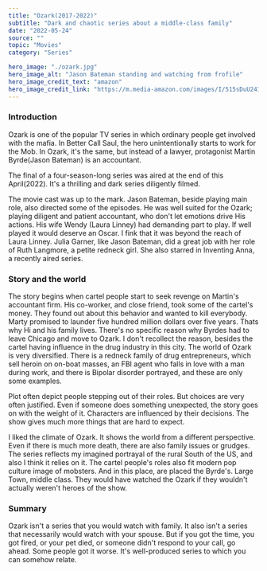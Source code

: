 ---
title: "Ozark(2017-2022)"
subtitle: "Dark and chaotic series about a middle-class family"
date: "2022-05-24"
source: ""
topic: "Movies"
category: "Series"

hero_image: "./ozark.jpg"
hero_image_alt: "Jason Bateman standing and watching from frofile"
hero_image_credit_text: "amazon"
hero_image_credit_link: "https://m.media-amazon.com/images/I/515sDuU241L._AC_.jpg"
---

### Introduction

Ozark is one of the popular TV series in which ordinary people get involved with the mafia. In Better Call Saul, the hero unintentionally starts to work for the Mob. In Ozark, it's the same, but instead of a lawyer, protagonist Martin Byrde(Jason Bateman) is an accountant.  

The final of a four-season-long series was aired at the end of this April(2022). It's a thrilling and dark series diligently filmed.

The movie cast was up to the mark. Jason Bateman, beside playing main role, also directed some of the episodes. He was well suited for the Ozark; playing diligent and patient accountant, who don't let emotions drive His actions. 
His wife Wendy (Laura Linney) had demanding part to play. If well played it would deserve an Oscar. I fink that it was beyond the reach of Laura Linney.
Julia Garner, like Jason Bateman, did a great job with her role of Ruth Langmore, a petite redneck girl. She also starred in Inventing Anna, a recently aired series.


### Story and the world

The story begins when cartel people start to seek revenge on Martin's accountant firm. His co-worker, and close friend, took some of the cartel's money. They found out about this behavior and wanted to kill everybody. Marty promised to launder five hundred million dollars over five years. Thats why Hi and his family lives.
There's no specific reason why Byrdes had to leave Chicago and move to Ozark. I don't recollect the reason, besides the cartel having influence in the drug industry in this city.
The world of Ozark is very diversified. There is a redneck family of drug entrepreneurs, which sell heroin on on-boat masses, an FBI agent who falls in love with a man during work, and there is Bipolar disorder portrayed, and these are only some examples.

Plot often depict people stepping out of their roles. But choices are very often justified. Even if someone does something unexpected, the story goes on with the weight of it. Characters are influenced by their decisions. The show gives much more things that are hard to expect.

I liked the climate of Ozark. It shows the world from a different perspective. Even if there is much more death, there are also family issues or grudges. The series reflects my imagined portrayal of the rural South of the US, and also I think it relies on it. The cartel people's roles also fit modern pop culture image of mobsters.
And in this place, are placed the Byrde's. Large Town, middle class. They would have watched the Ozark if they wouldn't actually weren't heroes of the show. 

### Summary

Ozark isn't a series that you would watch with family. It also isn't a series that necessarily would watch with your spouse. But if you got the time, you got fired, or your pet died, or someone didn't respond to your call, go ahead. Some people got it worse. It's well-produced series to which you can somehow relate.
